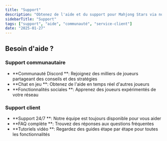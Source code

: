 ```yaml
---
title: "Support"
description: "Obtenez de l'aide et du support pour Mahjong Stars via nos canaux communautaires et notre service client"
sidebarTitle: "Support"
tags: ["support", "aide", "communauté", "service-client"]
date: "2025-01-27"
---
```


## Besoin d'aide ?

### Support communautaire
- **Communauté Discord **: Rejoignez des milliers de joueurs partageant des conseils et des stratégies
- **Chat en jeu **: Obtenez de l'aide en temps réel d'autres joueurs
- **Fonctionnalités sociales **: Apprenez des joueurs expérimentés de votre réseau

### Support client
- **Support 24/7 **: Notre équipe est toujours disponible pour vous aider
- **FAQ complète **: Trouvez des réponses aux questions fréquentes
- **Tutoriels vidéo **: Regardez des guides étape par étape pour toutes les fonctionnalités